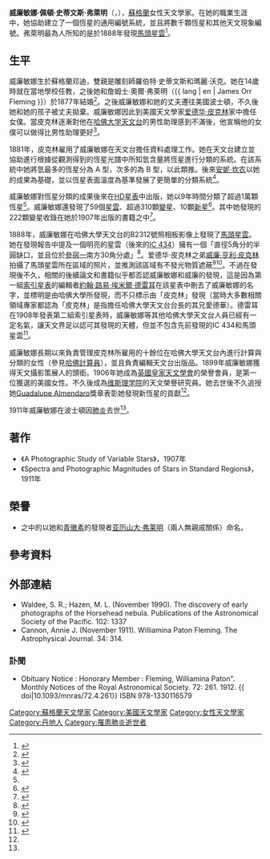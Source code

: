 {{noteTA
|1=zh-cn:邓迪;zh-hk:登地;zh-tw:丹地
|2= zh-hans:维斯理学院; zh-hant:衛斯理學院;
|G1=UK Places
}}
{{Infobox scientist
|name              = Williamina Paton Stevens Fleming
|image             = Williamina Paton Stevens Fleming circa 1890s.jpg
|image_size       = 200px
|caption           = 威廉敏娜·弗萊明
|birth_date        = {{Birth date|1857|5|15}}
|birth_place       = [[蘇格蘭|蘇格蘭]][[邓迪|邓迪]]
|death_date        = {{death date and age|1911|5|21|1857|5|15}}
|death_place       = [[美國|美國]][[麻薩諸塞州|麻薩諸塞州]][[波士頓|波士頓]]
|residence         =
|citizenship       =
|nationality       = [[蘇格蘭|蘇格蘭]]
|ethnicity         =
|field             = [[天文學|天文學]]
|work_institutions =
|alma_mater        =
|doctoral_advisor  =
|doctoral_students =
|known_for         =
|author_abbrev_bot =
|author_abbrev_zoo =
|influences        =
|influenced        =
|prizes            =
|religion          =
|footnotes         =
|signature         =
}}
'''威廉敏娜·佩頓·史蒂文斯·弗萊明'''（{{lang-en|'''Williamina Paton Stevens Fleming'''}}，{{bd|1857年|5月15日|1911年|5月21日}}），[[蘇格蘭|蘇格蘭]]女性天文學家。在她的職業生涯中，她協助建立了一個恆星的通用編號系統，並且將數千顆恆星和其他天文現象編號。弗萊明最為人所知的是於1888年發現[[馬頭星雲|馬頭星雲]]<ref name="Cannon">{{cite journal
|pmid= 17799863
|last=Cannon
|first=	Annie J.
|publication-date=June 30, 1911
|date=June 1911
|title=WILLIAMINA PATON FLEMING
|volume=33
|issue=861
|periodical=
|pages=987–988
|doi = 10.1126/science.33.861.987

|journal = Science
|bibcode = 1911Sci....33..987C }}
</ref>。

==生平==
威廉敏娜生於蘇格蘭邓迪，雙親是雕刻師羅伯特·史蒂文斯和瑪麗·沃克。她在14歲時就在當地學校任教，之後她和詹姆士·奧爾·弗萊明（{{ lang | en | James Orr Fleming }}）於1877年結婚<ref name="OCP">{{cite web|url=https://library.harvard.edu/collections/women-working-1800-1930|title=Women Working, 1800-1930|website=Harvard Library|access-date=2019-08-18|archive-url=https://web.archive.org/web/20190723210511/https://library.harvard.edu/collections/women-working-1800-1930|archive-date=2019-07-23|dead-url=no}}</ref>。之後威廉敏娜和她的丈夫遷往美國波士頓，不久後她和她的孩子被丈夫拋棄。威廉敏娜因此到美國天文學家[[爱德华·皮克林|爱德华·皮克林]]家中擔任女僕。當皮克林逐漸對他在[[哈佛大学天文台|哈佛大学天文台]]的男性助理感到不滿後，他宣稱他的女僕可以做得比男性助理更好<ref name=kass_simon1993>{{cite book|first1=Gabriele|last1=Kass-Simon|title=Women of science: righting the record|series=Midland Book|volume=813|editor1-first=Patricia|editor1-last=Farnes|editor2-first=Deborah|editor2-last=Nash|publisher=Indiana University Press|year=1993|pages=92–94|isbn=0-253-20813-0|url=http://books.google.com/books?id=Ez7DCJM57esC&pg=PA92|access-date=2014-09-16|archive-url=https://web.archive.org/web/20140704225314/http://books.google.com/books?id=Ez7DCJM57esC&pg=PA92|archive-date=2014-07-04|dead-url=no}}</ref>。

1881年，皮克林雇用了威廉敏娜在天文台擔任資料處理工作。她在天文台建立並協助進行根據從觀測得到的恆星光譜中所知氫含量將恆星進行分類的系統。在該系統中她將氫最多的恆星分為 A 型，次多的為 B 型，以此類推。後來[[安妮·坎农|安妮·坎农]]以她的成果為基礎，並以恆星表面溫度為基準發展了更簡單的分類系統<ref>{{Cite web |url=http://spiff.rit.edu/classes/phys440/lectures/spec_class/spec_class.html |title=Spectral classification |access-date=2014-09-16 |archive-url=https://web.archive.org/web/20181012050152/http://spiff.rit.edu/classes/phys440/lectures/spec_class/spec_class.html |archive-date=2018-10-12 |dead-url=no }}</ref>。

威廉敏娜對恆星分類的成果後來在[[HD星表|HD星表]]中出版，她以9年時間分類了超過1萬顆恆星<ref name="OCP"/>。威廉敏娜還發現了59個[[星雲|星雲]]、超過310顆[[變星|變星]]、10顆[[新星|新星]]<ref>{{cite web|url=https://www.universetoday.com/519/astrophoto-flemings-triangular-wisp-by-steve-cannistra/|title=Astrophoto: Fleming's Triangular Wisp by Steve Cannistra|date=2006-08-24|publisher=|access-date=2019-08-18|archive-url=https://web.archive.org/web/20160827093926/http://www.universetoday.com/519/astrophoto-flemings-triangular-wisp-by-steve-cannistra/|archive-date=2016-08-27|dead-url=no}}</ref>。其中她發現的222顆變星收錄在她於1907年出版的書籍之中<ref name="BBC">{{cite web|url=http://www.bbc.co.uk/|title=BBC - Home|website=BBC Homepage|access-date=2019-08-18|archive-url=https://web.archive.org/web/20011214224500/http://www.bbc.co.uk/|archive-date=2001-12-14|dead-url=no}}</ref>。

1888年，威廉敏娜在哈佛大學天文台的B2312號照相板影像上發現了[[馬頭星雲|馬頭星雲]]。她在發現報告中提及一個明亮的星雲（後來的[[IC_434|IC 434]]）擁有一個「直徑5角分的半圓缺口，並且位於[[參宿一|參宿一]]南方30角分處」<ref>{{cite web|url=http://members.pcug.org.au/~stevec/horsehead_Maknewt_QSI.htm|title=horsehead|website=members.pcug.org.au|access-date=2014-09-17|archive-url=https://web.archive.org/web/20140314223636/http://members.pcug.org.au/~stevec/horsehead_Maknewt_QSI.htm|archive-date=2014-03-14|dead-url=no}}</ref>。爱德华·皮克林之弟[[威廉·亨利·皮克林|威廉·亨利·皮克林]]拍攝了馬頭星雲所在區域的照片，並推測該區域有不發光物質遮蔽<ref>{{Cite web |url=http://www.artdeciel.com/astrophotography-image-of-the-past.aspx |title=B33, Early Astronomical Photograph |access-date=2014-09-17 |archive-date=2013-07-23 |archive-url=https://web.archive.org/web/20130723060812/http://artdeciel.com/astrophotography-image-of-the-past.aspx |dead-url=yes }}</ref><ref>{{cite web|url=http://altbibl.io/gazette/rediscovering-the-horsehead-nebula-1/|title=Rediscovering the Horsehead Nebula - Galactic Gazette|first=Chris|last=Merchantz|publisher=|access-date=2014-09-17|archive-url=https://web.archive.org/web/20141010192857/http://altbibl.io/gazette/rediscovering-the-horsehead-nebula-1/|archive-date=2014-10-10|dead-url=yes}}</ref>。不過在發現後不久，相關的後續論文和書籍似乎都否認威廉敏娜和威廉的發現，這是因為第一組[[索引星表|索引星表]]的編輯者[[約翰·路易·埃米爾·德雷耳|約翰·路易·埃米爾·德雷耳]]在該星表中刪去了威廉敏娜的名字，並標明是由哈佛大學所發現，而不只標示由「皮克林」發現（當時大多數相關領域專家都認為「皮克林」是指擔任哈佛大學天文台台長的其兄愛德華）。德雷耳在1908年發表第二組索引星表時，威廉敏娜等其他哈佛大學天文台人員已經有一定名氣，讓天文界足以認可其發現的天體，但並不包含先前發現的IC 434和馬頭星雲<ref>{{Cite web |url=http://freescruz.com/~4cygni/horsehead/B33-19thC_4.htm |title=The Horsehead Nebula in the 19th Century, by Waldee |access-date=2014-09-16 |archive-date=2015-01-06 |archive-url=https://web.archive.org/web/20150106052626/http://freescruz.com/~4cygni/horsehead/B33-19thC_4.htm |dead-url=no }}</ref>。

威廉敏娜長期以來負責管理皮克林所雇用的十餘位在哈佛大學天文台內進行計算與分類的女性（參見[[哈佛計算員|哈佛計算員]]），並且負責編輯天文台出版品。1899年威廉敏娜獲得天文攝影策展人的頭銜。1906年她成為[[英國皇家天文學會|英國皇家天文學會]]的榮譽會員，是第一位獲選的美國女性。不久後成為[[维斯理学院|维斯理学院]]的天文榮譽研究員。她去世後不久{{link-es|墨西哥天文學會|Sociedad Astronómica de México}}追授她[[Guadalupe_Almendaro|Guadalupe Almendaro]]獎章表彰她發現新恆星的貢獻<ref name="BBC"/>。

1911年威廉敏娜在波士頓因[[肺炎|肺炎]]去世<ref name="BBC"/>。

==著作==
*《A Photographic Study of Variable Stars》，1907年
*《Spectra and Photographic Magnitudes of Stars in Standard Regions》，1911年

==榮譽==
* {{link-en|月球撞擊坑|Lunar craters}}之中的{{link-en|弗萊明環形山|Fleming (crater)}}以她和[[青黴素|青黴素]]的發現者[[亚历山大·弗莱明|亚历山大·弗莱明]]（兩人無親戚關係）命名。

==參考資料==
{{reflist}}

==外部連結==
* Waldee, S. R.; Hazen, M. L. (November 1990). The discovery of early photographs of the Horsehead nebula. Publications of the Astronomical Society of the Pacific. 102: 1337 {{bibcode|1990PASP..102.1337W}} {{doi|10.1086/132771}}
* Cannon, Annie J. (November 1911). Williamina Paton Fleming. The Astrophysical Journal. 34: 314. {{Bibcode|1911ApJ....34..314C}} {{doi|10.1086/141894}}

=== 訃聞 ===
* Obituary Notice : Honorary Member : Fleming, Williamina Paton". Monthly Notices of the Royal Astronomical Society. 72: 261. 1912. {{Bibcode|1912MNRAS..72..261.}} {{ doi|10.1093/mnras/72.4.261}} ISBN 978-1330116579
{{Commons category}}
{{Authority control}}

{{DEFAULTSORT:Fleming, Williamina}}
[[Category:蘇格蘭天文學家|Category:蘇格蘭天文學家]]
[[Category:美國天文學家|Category:美國天文學家]]
[[Category:女性天文學家|Category:女性天文學家]]
[[Category:丹地人|Category:丹地人]]
[[Category:罹患肺炎逝世者|Category:罹患肺炎逝世者]]